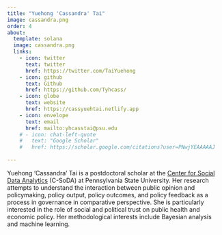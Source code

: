 ```yaml
---
title: "Yuehong 'Cassandra' Tai"
image: cassandra.png
order: 4
about:
  template: solana
  image: cassandra.png
  links:
    - icon: twitter
      text: twitter
      href: https://twitter.com/TaiYuehong
    - icon: github
      text: Github
      href: https://github.com/Tyhcass/
    - icon: globe
      text: website
      href: https://cassyuehtai.netlify.app
    - icon: envelope
      text: email
      href: mailto:yhcasstai@psu.edu
    # - icon: chat-left-quote
    #   text: "Google Scholar"
    #   href: https://scholar.google.com/citations?user=PNwjYEAAAAAJ
    
---
```


Yuehong 'Cassandra' Tai is a postdoctoral scholar at the [Center for Social Data Analytics](https://soda.la.psu.edu/the-center/) (C-SoDA) at Pennsylvania State University. Her research attempts to understand the interaction between public opinion and policymaking, policy output, policy outcomes, and policy feedback as a process in governance in comparative perspective. She is particularly interested in the role of social and political trust on public health and economic policy.  Her methodological interests include Bayesian analysis and machine learning.
